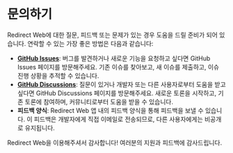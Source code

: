 # 문의하기

Redirect Web에 대한 질문, 피드백 또는 문제가 있는 경우 도움을 드릴 준비가 되어 있습니다. 연락할 수 있는 가장 좋은 방법은 다음과 같습니다:

- **[GitHub Issues](https://github.com/mshibanami/RedirectWeb/issues)**: 버그를 발견하거나 새로운 기능을 요청하고 싶다면 GitHub Issues 페이지를 방문해주세요. 기존 이슈를 찾아보고, 새 이슈를 제출하고, 이슈 진행 상황을 추적할 수 있습니다.
- **[GitHub Discussions](https://github.com/mshibanami/RedirectWeb/discussions)**: 질문이 있거나 개발자 또는 다른 사용자로부터 도움을 받고 싶다면 GitHub Discussions 페이지를 방문해주세요. 새로운 토론을 시작하고, 기존 토론에 참여하며, 커뮤니티로부터 도움을 받을 수 있습니다.
- **피드백 양식**: Redirect Web 앱 내의 피드백 양식을 통해 피드백을 보낼 수 있습니다. 이 피드백은 개발자에게 직접 이메일로 전송되므로, 다른 사용자에게는 비공개로 유지됩니다.

Redirect Web을 이용해주셔서 감사합니다! 여러분의 지원과 피드백에 감사드립니다.
